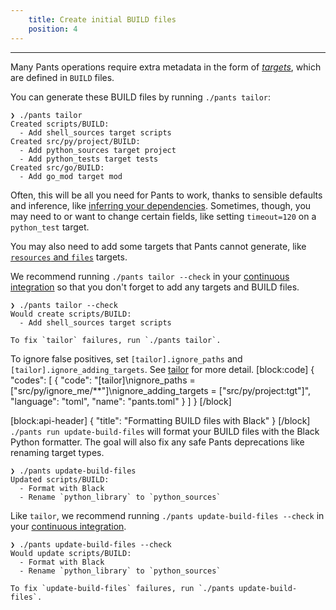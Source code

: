 ```yaml
---
    title: Create initial BUILD files
    position: 4
---
```


---

Many Pants operations require extra metadata in the form of [_targets_](doc:targets), which are defined in `BUILD` files.

You can generate these BUILD files by running `./pants tailor`:

```
❯ ./pants tailor
Created scripts/BUILD:
  - Add shell_sources target scripts
Created src/py/project/BUILD:
  - Add python_sources target project
  - Add python_tests target tests
Created src/go/BUILD:
  - Add go_mod target mod
```

Often, this will be all you need for Pants to work, thanks to sensible defaults and inference, like [inferring your dependencies](doc:targets). Sometimes, though, you may need to or want to change certain fields, like setting `timeout=120` on a `python_test` target.

You may also need to add some targets that Pants cannot generate, like [`resources` and `files`](doc:resources) targets.

We recommend running `./pants tailor --check` in your [continuous integration](doc:using-pants-in-ci) so that you don't forget to add any targets and BUILD files.

```
❯ ./pants tailor --check
Would create scripts/BUILD:
  - Add shell_sources target scripts

To fix `tailor` failures, run `./pants tailor`.
```

To ignore false positives, set `[tailor].ignore_paths` and `[tailor].ignore_adding_targets`. See [tailor](doc:reference-tailor) for more detail.
[block:code]
{
"codes": [
{
"code": "[tailor]\nignore_paths = [\"src/py/ignore_me/**\"]\nignore_adding_targets = [\"src/py/project:tgt\"]",
"language": "toml",
"name": "pants.toml"
}
]
}
[/block]

[block:api-header]
{
"title": "Formatting BUILD files with Black"
}
[/block]
`./pants run update-build-files` will format your BUILD files with the Black Python formatter. The goal will also fix any safe Pants deprecations like renaming target types.

```
❯ ./pants update-build-files
Updated scripts/BUILD:
  - Format with Black
  - Rename `python_library` to `python_sources`
```

Like `tailor`, we recommend running `./pants update-build-files --check` in your [continuous integration](doc:using-pants-in-ci).

```
❯ ./pants update-build-files --check
Would update scripts/BUILD:
  - Format with Black
  - Rename `python_library` to `python_sources`

To fix `update-build-files` failures, run `./pants update-build-files`.
```
